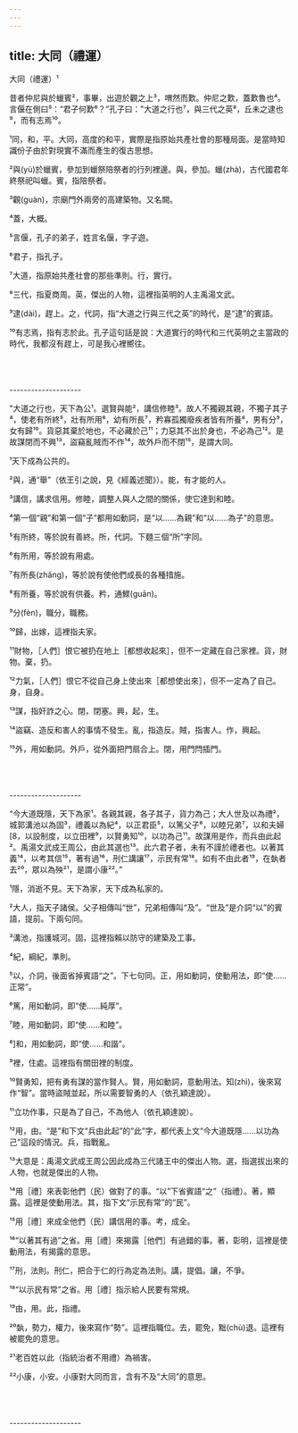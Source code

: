 ```yaml
---
---
---
```

title: 大同（禮運）
---




大同（禮運）¹

昔者仲尼與於蠟賓²，事畢，出遊於觀之上³，喟然而歎。仲尼之歎，蓋歎魯也⁴。言偃在側曰⁵：“君子何歎⁶？”孔子曰："大道之行也⁷，與三代之英⁸，丘未之逮也⁹，而有志焉¹⁰。

¹同，和，平。大同，高度的和平，實際是指原始共產社會的那種局面。是當時知識份子由於對現實不滿而產生的復古思想。

²與(yù)於蠟賓，參加到蠟祭陪祭者的行列裡邊。與，參加。蠟(zhà)，古代國君年終祭祀叫蠟。賓，指陪祭者。

³觀(guàn)，宗廟門外兩旁的高建築物。又名闕。

⁴蓋，大概。

⁵言偃，孔子的弟子，姓言名偃，字子遊。

⁶君子，指孔子。

⁷大道，指原始共產社會的那些準則。行，實行。

⁸三代，指夏商周。英，傑出的人物，這裡指英明的人主禹湯文武。

⁹逮(dài)，趕上。之，代詞，指“大道之行與三代之英”的時代，是“逮”的賓語。

¹⁰有志焉，指有志於此。孔子這句話是說：大道實行的時代和三代英明之主當政的時代，我都沒有趕上，可是我心裡嚮往。



<br/><br/><br/>--------------------

"大道之行也，天下為公¹。選賢與能²，講信修睦³。故人不獨親其親，不獨子其子⁴，使老有所終⁵，壯有所用⁶，幼有所長⁷，矜寡孤獨廢疾者皆有所養⁸，男有分⁹，女有歸¹⁰。貨惡其棄於地也，不必藏於己¹¹；力惡其不出於身也，不必為己¹²。是故謀閉而不興¹³，盜竊亂賊而不作¹⁴，故外戶而不閉¹⁵，是謂大同。

¹天下成為公共的。

²與，通“舉”（依王引之說，見《經義述聞》）。能，有才能的人。

³講信，講求信用。修睦，調整人與人之間的關係，使它達到和睦。

⁴第一個“親”和第一個“子”都用如動詞，是“以……為親”和“以……為子”的意思。

⁵有所終，等於說有善終。所，代詞。下麵三個“所”字同。

⁶有所用，等於說有用處。

⁷有所長(zhǎng)，等於說有使他們成長的各種措施。

⁸有所養，等於說有供養。矜，通鰥(guān)。

⁹分(fèn)，職分，職務。

¹⁰歸，出嫁，這裡指夫家。

¹¹財物，［人們］恨它被扔在地上［都想收起來］，但不一定藏在自己家裡。貨，財物。棄，扔。

¹²力氣，［人們］恨它不從自己身上使出來［都想使出來］，但不一定為了自己。身，自身。

¹³謀，指奸詐之心。閉，閉塞。興，起，生。

¹⁴盜竊、造反和害人的事情不發生。亂，指造反。賊，指害人。作，興起。

¹⁵外，用如動詞。外戶，從外面把門扇合上。閉，用門閂插門。



<br/><br/><br/>--------------------

“今大道既隱，天下為家¹。各親其親，各子其子，貨力為己；大人世及以為禮²，城郭溝池以為固³，禮義以為紀⁴，以正君臣⁵，以篤父子⁶，以睦兄弟⁷，以和夫婦[8，以設制度，以立田裡⁹，以賢勇知¹⁰，以功為己¹¹。故謀用是作，而兵由此起²。禹湯文武成王周公，由此其選也¹³。此六君子者，未有不謹於禮者也。以著其義¹⁴，以考其信¹⁵，著有過¹⁶，刑仁講讓¹⁷，示民有常¹⁸。如有不由此者¹⁹，在埶者去²⁰，眾以為殃²¹，是謂小康²²。”

¹隱，消逝不見。天下為家，天下成為私家的。

²大人，指天子諸侯。父子相傳叫“世”，兄弟相傳叫“及”。“世及”是介詞“以”的賓語，提前。下兩句同。

³溝池，指護城河。固，這裡指賴以防守的建築及工事。

⁴紀，綱紀，準則。

⁵以，介詞，後面省掉賓語“之”。下七句同。正，用如動詞，使動用法，即“使……正常”。

⁶篤，用如動詞，即“使……純厚”。

⁷睦，用如動詞，即“使……和睦”。

⁸]和，用如動詞，即“使……和諧”。

⁹裡，住處。這裡指有關田裡的制度。

¹⁰賢勇知，把有勇有謀的當作賢人。賢，用如動詞，意動用法。知(zhì)，後來寫作“智”。當時盜賊並起，所以需要智勇的人（依孔穎達說）。

¹¹立功作事，只是為了自己，不為他人（依孔穎達說）。

¹²用，由。“是”和下文“兵由此起”的“此”字，都代表上文“今大道既隱……以功為己”這段的情況。兵，指戰亂。

¹³大意是：禹湯文武成王周公因此成為三代諸王中的傑出人物。選，指選拔出來的人物，也就是傑出的人物。

¹⁴用［禮］來表彰他們（民）做對了的事。“以”下省賓語“之”（指禮）。著，顯露。這裡是使動用法。其，指下文“示民有常”的“民”。

¹⁵用［禮］來成全他們（民）講信用的事。考，成全。

¹⁶“以著其有過”之省。用［禮］來揭露［他們］有過錯的事。著，彰明，這裡是使動用法，有揭露的意思。

¹⁷刑，法則。刑仁，把合于仁的行為定為法則。講，提倡。讓，不爭。

¹⁸“以示民有常”之省。用［禮］指示給人民要有常規。

¹⁹由，用。此，指禮。

²⁰埶，勢力，權力，後來寫作“勢”。這裡指職位。去，罷免，黜(chù)退。這裡有被罷免的意思。

²¹老百姓以此（指統治者不用禮）為禍害。

²²小康，小安。小康對大同而言，含有不及“大同”的意思。







<br/><br/><br/>--------------------